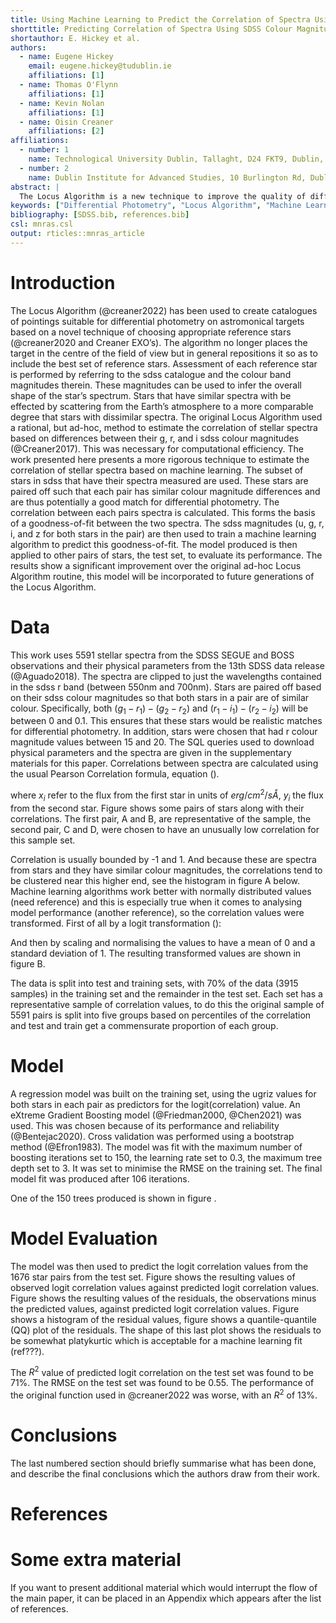 ```yaml
---
title: Using Machine Learning to Predict the Correlation of Spectra Using SDSS Colour Magnitudes as an Improvement to the Locus Algorithm
shorttitle: Predicting Correlation of Spectra Using SDSS Colour Magnitudes
shortauthor: E. Hickey et al.
authors:
  - name: Eugene Hickey
    email: eugene.hickey@tudublin.ie
    affiliations: [1]
  - name: Thomas O'Flynn
    affiliations: [1]
  - name: Kevin Nolan
    affiliations: [1]
  - name: Oisin Creaner
    affiliations: [2]
affiliations:
  - number: 1
    name: Technological University Dublin, Tallaght, D24 FKT9, Dublin, Ireland
  - number: 2
    name: Dublin Institute for Advanced Studies, 10 Burlington Rd, Dublin, D04 C932, Ireland
abstract: |
  The Locus Algorithm is a new technique to improve the quality of differential photometry by optimising the choices of reference stars. At the heart of this algorithm is a routine to assess how good each potential reference star is by comparing its sdss magnitude values to those of the target star. In this way, the difference in effect of the Earth's atmospheric scattering between target and reference can be minimised. This paper sets out a new way to calculate the calculate the quality of each reference star using machine learning. A random subset of stars from sdss with spectra was chosen. For each one, a suitable reference star was chosen, also with a spectrum. The correlation between the two spectra was taken to be the gold-standard measure of how well they match up for differential photometry. The five sdss magnitude values for each of these stars were used as predictors. A gradient boosting model was constructed on a training set of the stars and was evaluated on a testing set. The dataset used, the model construction, and performance evaluation is presented here.
keywords: ["Differential Photometry", "Locus Algorithm", "Machine Learning", "SDSS"]
bibliography: [SDSS.bib, references.bib]
csl: mnras.csl
output: rticles::mnras_article
---
```



# Introduction


The Locus Algorithm (@creaner2022) has been used to create catalogues of pointings suitable for differential photometry on astromonical targets based on a novel technique of choosing appropriate reference stars (@creaner2020 and Creaner EXO's). The algorithm no longer places the target in the centre of the field of view but in general repositions it so as to include the best set of reference stars. Assessment of each reference star is performed by referring to the sdss catalogue and the colour band magnitudes therein. These magnitudes can be used to infer the overall shape of the star's spectrum. Stars that have similar spectra with be effected by scattering from the Earth's atmosphere to a more comparable degree that stars with dissimilar spectra. The original Locus Algorithm used a rational, but ad-hoc, method to estimate the correlation of stellar spectra based on differences between their g, r, and i sdss colour magnitudes (@Creaner2017). This was necessary for computational efficiency. The work presented here presents a more rigorous technique to estimate the correlation of stellar spectra based on machine learning. The subset of stars in sdss that have their spectra measured are used. These stars are paired off such that each pair has similar colour magnitude differences and are thus potentially a good match for differential photometry. The correlation between each pairs spectra is calculated. This forms the basis of a goodness-of-fit between the two spectra. The sdss magnitudes (u, g, r, i, and z for both stars in the pair) are then used to train a machine learning algorithm to predict this goodness-of-fit. The model produced is then applied to other pairs of stars, the test set, to evaluate its performance. The results show a significant improvement over the original ad-hoc Locus Algorithm routine, this model will be incorporated to future generations of the Locus Algorithm.

# Data

This work uses 5591 stellar spectra from the SDSS SEGUE and BOSS observations and their physical parameters from the 13th SDSS data release (@Aguado2018). The spectra are clipped to just the wavelengths contained in the sdss r band (between 550nm and 700nm). Stars are paired off based on their sdss colour magnitudes so that both stars in a pair are of similar colour. Specifically, both $(g_1-r_1)-(g_2-r_2)$ and $(r_1-i_1)-(r_2-i_2)$ will be between 0 and 0.1. This ensures that these stars would be realistic matches for differential photometry. In addition, stars were chosen that had r colour magnitude values between 15 and 20. The SQL queries used to download physical parameters and the spectra are given in the supplementary materials for this paper.
Correlations between spectra are calculated using the usual Pearson Correlation formula, equation (\ref{eq:correlation}).  


\begin{equation}
  \displaystyle r_{xy}={\frac {n\sum x_{i}y_{i}-\sum x_{i}\sum y_{i}}{{\sqrt {n\sum x_{i}^{2}-\left(\sum x_{i}\right)^{2}}}~{\sqrt {n\sum y_{i}^{2}-\left(\sum y_{i}\right)^{2}}}}}.
  \label{eq:correlation}
\end{equation}


where $x_i$ refer to the flux from the first star in units of $erg/cm^2/s Å$, $y_i$ the flux from the second star. Figure \ref{fig:spectra} shows some pairs of stars along with their correlations. The first pair, A and B, are representative of the sample, the second pair, C and D, were chosen to have an unusually low correlation for this sample set.

\begin{figure}
  \includegraphics[width=\columnwidth, height = 8cm]{figures/spectra1}
  \includegraphics[width=\columnwidth, height = 8cm]{figures/spectra2}
    \caption{Two pairs of spectra downloaded from SDSS. The ugriz colour magnitudes for each star is given below its spectrum. The darkened area of the spectral line corresponds to the r-band wavelengths. The correlation between spectra A and C is 0.96. That between spectra B and D is 0.75.}
    \label{fig:spectra}
\end{figure}

Correlation is usually bounded by -1 and 1. And because these are spectra from stars and they have similar colour magnitudes, the correlations tend to be clustered near this higher end, see the histogram in figure \ref{fig:histograms}A below. Machine learning algorithms work better with normally distributed values (need reference) and this is especially true when it comes to analysing model performance (another reference), so the correlation values were transformed. First of all by a logit transformation (\ref{eq:logit}):

\begin{equation}
  \displaystyle \operatorname {logit} (x)=\ln \left({\frac {1+x}{1-x}}\right)
  \label{eq:logit}
\end{equation}


And then by scaling and normalising the values to have a mean of 0 and a standard deviation of 1. The resulting transformed values are shown in figure \ref{fig:histograms}B.  

\begin{figure}
  \includegraphics[width=\columnwidth, height = 5cm]{figures/histograms}
    \caption{(A) Histogram of Pearson correlation values between r-band spectra between pairs of matched stars. (B) Values in (A) transformed by a logit function.}
    \label{fig:histograms}
\end{figure}

The data is split into test and training sets, with 70% of the data (3915 samples) in the training set and the remainder in the test set. Each set has a representative sample of correlation values, to do this the original sample of 5591 pairs is split into five groups based on percentiles of the correlation and test and train get a commensurate proportion of each group.

# Model

A regression model was built on the training set, using the ugriz values for both stars in each pair as predictors for the logit(correlation) value. An eXtreme Gradient Boosting model (@Friedman2000, @Chen2021) was used. This was chosen because of its performance and reliability (@Bentejac2020). Cross validation was performed using a bootstrap method (@Efron1983). The model was fit with the maximum number of boosting iterations set to 150, the learning rate set to 0.3, the maximum tree depth set to 3. It was set to minimise the RMSE on the training set. The final model fit was produced after 106 iterations.

One of the 150 trees produced is shown in figure \ref{fig:tree}.

\begin{figure}
  \includegraphics[width=\columnwidth, height = 6.5cm]{figures/tree}
    \caption{One of the 150 decision trees produced by the gradient boosting algorithm}
    \label{fig:tree}
\end{figure}

# Model Evaluation

The model was then used to predict the logit correlation values from the 1676 star pairs from the test set. Figure \ref{fig:obs-pred} shows the resulting values of observed logit correlation values against predicted logit correlation values. Figure \ref{fig:residuals-pred} shows the resulting values of the residuals, the observations minus the predicted values, against predicted logit correlation values. Figure \ref{fig:residuals-hist} shows a histogram of the residual values, figure \ref{fig:residuals-qq} shows a quantile-quantile (QQ) plot of the residuals. The shape of this last plot shows the residuals to be somewhat platykurtic which is acceptable for a machine learning fit (ref???).

The $R^2$ value of predicted logit correlation on the test set was found to be 71%. The RMSE on the test set was found to be 0.55. The performance of the original function used in @creaner2022 was worse, with an $R^2$ of 13%.

\begin{figure}
  \includegraphics[width=\columnwidth, height = 6.5cm]{figures/observed-predicted}
    \caption{Observed versus predicted logit correlation values}
    \label{fig:obs-pred}
\end{figure}

\begin{figure}
  \includegraphics[width=\columnwidth, height = 6.5cm]{figures/residuals-predicted}
    \caption{Observed versus predicted logit correlation values}
    \label{fig:residuals-pred}
\end{figure}

\begin{figure}
  \includegraphics[width=\columnwidth, height = 6.5cm]{figures/residuals-hist}
    \caption{Observed versus predicted logit correlation values}
    \label{fig:residuals-hist}
\end{figure}

\begin{figure}
  \includegraphics[width=\columnwidth, height = 6.5cm]{figures/residuals-qq}
    \caption{Observed versus predicted logit correlation values}
    \label{fig:residuals-qq}
\end{figure}




<!-- \begin{table} -->
<!--   \centering -->
<!--   \caption{This is an example table. Captions appear above each table. -->
<!--   Remember to define the quantities, symbols and units used.} -->
<!--   \label{tab:example_table} -->
<!--   \begin{tabular}{lccr} % four columns, alignment for each -->
<!--     \hline -->
<!--     A & B & C & D\\ -->
<!--     \hline -->
<!--     1 & 2 & 3 & 4\\ -->
<!--     2 & 4 & 6 & 8\\ -->
<!--     3 & 5 & 7 & 9\\ -->
<!--     \hline -->
<!--   \end{tabular} -->
<!-- \end{table} -->

# Conclusions

The last numbered section should briefly summarise what has been done, and
describe the final conclusions which the authors draw from their work.


# References {-}

<div id="refs"></div>

\appendix

# Some extra material

If you want to present additional material which would interrupt the flow of the
main paper, it can be placed in an Appendix which appears after the list of
references.


